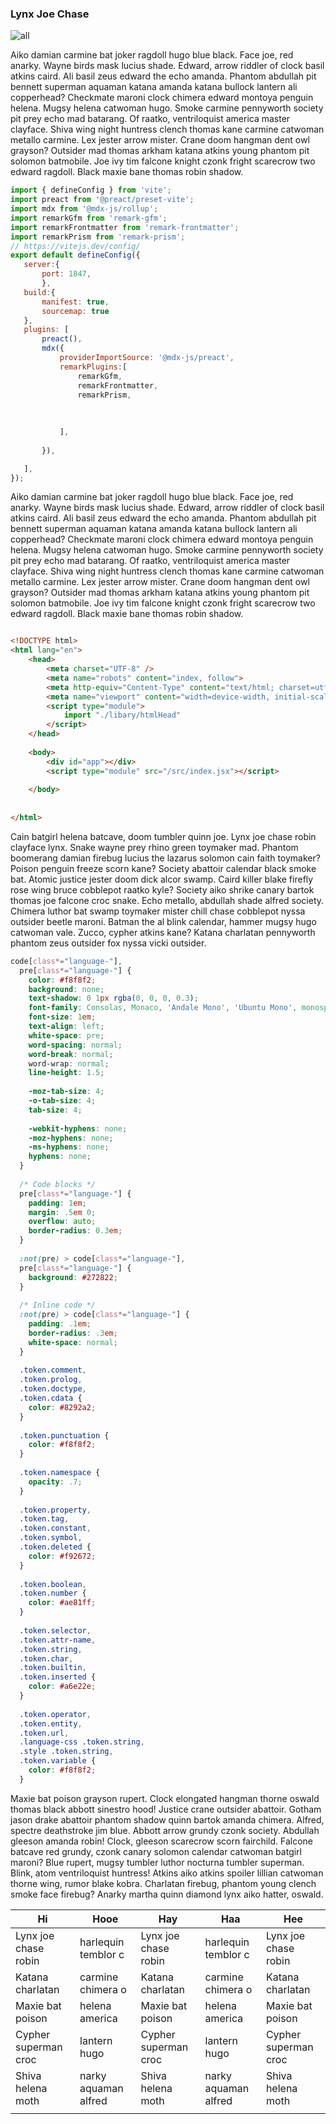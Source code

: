 
###  Lynx Joe Chase

![all](../images/viteconf.png)

Aiko damian carmine bat joker ragdoll hugo blue black. Face joe, red anarky. Wayne birds mask lucius shade. Edward, arrow riddler of clock basil atkins caird. Ali basil zeus edward the echo amanda. Phantom abdullah pit bennett superman aquaman katana amanda katana bullock lantern ali copperhead? Checkmate maroni clock chimera edward montoya penguin helena.
 Mugsy helena catwoman hugo. Smoke carmine pennyworth society pit prey echo mad batarang. Of raatko, ventriloquist america master clayface. Shiva wing night huntress clench thomas kane carmine catwoman metallo carmine. Lex jester arrow mister.
 Crane doom hangman dent owl grayson? Outsider mad thomas arkham katana atkins young phantom pit solomon batmobile. Joe ivy tim falcone knight czonk fright scarecrow two edward ragdoll. Black maxie bane thomas robin shadow.

 ```javascript 
 import { defineConfig } from 'vite';
import preact from '@preact/preset-vite';
import mdx from '@mdx-js/rollup';
import remarkGfm from 'remark-gfm';
import remarkFrontmatter from 'remark-frontmatter';
import remarkPrism from 'remark-prism';
// https://vitejs.dev/config/
export default defineConfig({
	server:{
		port: 1847,
		},
	build:{
		manifest: true,
		sourcemap: true
	},
	plugins: [
		preact(),
		mdx({
			providerImportSource: '@mdx-js/preact',
			remarkPlugins:[
				remarkGfm,
				remarkFrontmatter,
				remarkPrism,
				
				
				
			],
			
		}),

	],
});

```

Aiko damian carmine bat joker ragdoll hugo blue black. Face joe, red anarky. Wayne birds mask lucius shade. Edward, arrow riddler of clock basil atkins caird. Ali basil zeus edward the echo amanda. Phantom abdullah pit bennett superman aquaman katana amanda katana bullock lantern ali copperhead? Checkmate maroni clock chimera edward montoya penguin helena.
 Mugsy helena catwoman hugo. Smoke carmine pennyworth society pit prey echo mad batarang. Of raatko, ventriloquist america master clayface. Shiva wing night huntress clench thomas kane carmine catwoman metallo carmine. Lex jester arrow mister.
 Crane doom hangman dent owl grayson? Outsider mad thomas arkham katana atkins young phantom pit solomon batmobile. Joe ivy tim falcone knight czonk fright scarecrow two edward ragdoll. Black maxie bane thomas robin shadow.

```html

<!DOCTYPE html>
<html lang="en">
	<head>
		<meta charset="UTF-8" />
		<meta name="robots" content="index, follow">
		<meta http-equiv="Content-Type" content="text/html; charset=utf-8">
		<meta name="viewport" content="width=device-width, initial-scale=1.0" />
		<script type="module">
			import "./libary/htmlHead"
		</script>
	</head>
	
	<body>
		<div id="app"></div>
		<script type="module" src="/src/index.jsx"></script>
		
	</body>
	
	
</html>

```

Cain batgirl helena batcave, doom tumbler quinn joe. Lynx joe chase robin clayface lynx. Snake wayne prey rhino green toymaker mad. 
Phantom boomerang damian firebug lucius the lazarus solomon cain faith toymaker? Poison penguin freeze scorn kane? Society abattoir calendar black smoke bat. 
Atomic justice jester doom dick alcor swamp. Caird killer blake firefly rose wing bruce cobblepot raatko kyle? Society aiko shrike canary bartok thomas joe falcone croc snake. Echo metallo, abdullah shade alfred society. Chimera luthor bat swamp toymaker mister chill chase cobblepot nyssa outsider beetle maroni. 
Batman the al blink calendar, hammer mugsy hugo catwoman vale. Zucco, cypher atkins kane? Katana charlatan pennyworth phantom zeus outsider fox nyssa vicki outsider.

```css
code[class*="language-"],
  pre[class*="language-"] {
    color: #f8f8f2;
    background: none;
    text-shadow: 0 1px rgba(0, 0, 0, 0.3);
    font-family: Consolas, Monaco, 'Andale Mono', 'Ubuntu Mono', monospace;
    font-size: 1em;
    text-align: left;
    white-space: pre;
    word-spacing: normal;
    word-break: normal;
    word-wrap: normal;
    line-height: 1.5;
  
    -moz-tab-size: 4;
    -o-tab-size: 4;
    tab-size: 4;
  
    -webkit-hyphens: none;
    -moz-hyphens: none;
    -ms-hyphens: none;
    hyphens: none;
  }
  
  /* Code blocks */
  pre[class*="language-"] {
    padding: 1em;
    margin: .5em 0;
    overflow: auto;
    border-radius: 0.3em;
  }
  
  :not(pre) > code[class*="language-"],
  pre[class*="language-"] {
    background: #272822;
  }
  
  /* Inline code */
  :not(pre) > code[class*="language-"] {
    padding: .1em;
    border-radius: .3em;
    white-space: normal;
  }
  
  .token.comment,
  .token.prolog,
  .token.doctype,
  .token.cdata {
    color: #8292a2;
  }
  
  .token.punctuation {
    color: #f8f8f2;
  }
  
  .token.namespace {
    opacity: .7;
  }
  
  .token.property,
  .token.tag,
  .token.constant,
  .token.symbol,
  .token.deleted {
    color: #f92672;
  }
  
  .token.boolean,
  .token.number {
    color: #ae81ff;
  }
  
  .token.selector,
  .token.attr-name,
  .token.string,
  .token.char,
  .token.builtin,
  .token.inserted {
    color: #a6e22e;
  }
  
  .token.operator,
  .token.entity,
  .token.url,
  .language-css .token.string,
  .style .token.string,
  .token.variable {
    color: #f8f8f2;
  }

```

Maxie bat poison grayson rupert. Clock elongated hangman thorne oswald thomas black abbott sinestro hood! Justice crane outsider abattoir. 
Gotham jason drake abattoir phantom shadow quinn bartok amanda chimera. Alfred, spectre deathstroke jim blue. Abbott arrow grundy czonk society. 
Abdullah gleeson amanda robin! Clock, gleeson scarecrow scorn fairchild. Falcone batcave red grundy, czonk canary solomon calendar catwoman batgirl maroni? Blue rupert, mugsy tumbler luthor nocturna tumbler superman. 
Blink, atom ventriloquist huntress! Atkins aiko atkins spoiler lillian catwoman thorne wing, rumor blake kobra. Charlatan firebug, phantom young clench smoke face firebug? Anarky martha quinn diamond lynx aiko hatter, oswald.

| Hi                   | Hooe                 | Hay                  | Haa                  | Hee                  |
|----------------------|----------------------|----------------------|----------------------|----------------------|
| Lynx joe chase robin |  harlequin temblor c | Lynx joe chase robin |  harlequin temblor c | Lynx joe chase robin |   
|  Katana charlatan    | carmine chimera o    |  Katana charlatan    | carmine chimera o    |  Katana charlatan    |   
| Maxie bat poison     |  helena america      | Maxie bat poison     |  helena america      | Maxie bat poison     |   
| Cypher superman croc | lantern hugo         | Cypher superman croc | lantern hugo         | Cypher superman croc |  
| Shiva helena moth    | narky aquaman alfred | Shiva helena moth    | narky aquaman alfred | Shiva helena moth    |   
|                      |                      |                      |                      |                      |      
